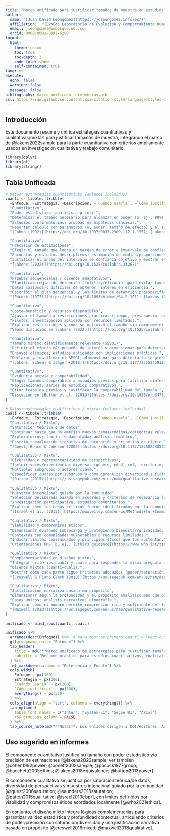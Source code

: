 ```yaml
---
title: "Marco unificado para justificar tamaños de muestra en estudios cuantitativos, cualitativos, o mixtos"
author: 
  name: "[Juan David Leongómez](https://jdleongomez.info/es/)"
  affiliation:  "[EvoCo: Laboratorio de Evolución y Comportamiento Humano](https://jdleongomez.info/es/team/) | [CODEC: Ciencias Cognitivas y del Comportamiento](https://investigaciones.unbosque.edu.co/codec) | [Facultad de Psicología](https://www.unbosque.edu.co/psicologia) | [Universidad El Bosque](https://www.unbosque.edu.co/)"
  email: jleongomez@unbosque.edu.co
  orcid: 0000-0002-0092-6298
format:
  html:
    theme: cosmo
    toc: true
    toc-depth: 2
    code-fold: show
    self-contained: true
lang: es
execute:
  echo: false
  warning: false
  message: false
bibliography: marco_unificado_referencias.bib
csl: https://raw.githubusercontent.com/citation-style-language/styles-distribution/refs/heads/master/apa.csl
---
```


## Introducción

Este documento resume y unifica estrategias cuantitativas y cualitativas/mixtas para justificar tamaños de muestra, integrando el marco de @lakens2022sample para la parte cuantitativa con criterios ampliamente usados en investigación cualitativa y trabajo comunitario.

```r
library(dplyr)
library(gt)
library(stringr)
```

## Tabla Unificada

```r
# Datos: estrategias cuantitativas (enlaces incluidos)
cuanti <- tibble::tribble(
  ~Enfoque, ~Estrategia, ~Descripción, ~`Cuándo usarla`, ~`Cómo justificar`, ~`Referencia / Fuente`,
  "Cuantitativo",
  "Poder estadístico (análisis a priori)",
  "Determinar el tamaño necesario para alcanzar un poder (p. ej., 80%) dado un tamaño de efecto esperado y α.",
  "Estudios confirmatorios; pruebas de hipótesis clásicas.",
  "Reportar cálculo con parámetros (α, poder, tamaño de efecto) y el software utilizado.",
  "[Cohen (1992)](https://doi.org/10.1037/0033-2909.112.1.155); [Lakens (2022)](https://doi.org/10.1525/collabra.33267)",

  "Cuantitativo",
  "Precisión de estimaciones",
  "Elegir el tamaño que logra un margen de error e intervalo de confianza deseados para el parámetro.",
  "Encuestas y estudios descriptivos; estimación de medias/proporciones.",
  "Justificar el ancho del intervalo de confianza objetivo y mostrar el tamaño que lo alcanza.",
  "[Lakens (2022)](https://doi.org/10.1525/collabra.33267)",

  "Cuantitativo",
  "Pruebas secuenciales / diseños adaptativos",
  "Planificar reglas de detención (futility/eficacia) para evitar tamaños fijos cuando la evidencia sea suficiente.",
  "Datos costosos o difíciles de obtener; interés en eficiencia.",
  "Describir el plan secuencial y los límites de detención preespecificados.",
  "[Pocock (1977)](https://doi.org/10.1093/biomet/64.2.191); [Lakens (2022)](https://doi.org/10.1525/collabra.33267)",

  "Cuantitativo",
  "Coste–beneficio y recursos disponibles",
  "Ajustar el tamaño a restricciones prácticas (tiempo, presupuesto, acceso a participantes) manteniendo la validez.",
  "Pilotos; investigación aplicada con recursos limitados.",
  "Explicar restricciones y cómo se optimizó el tamaño sin comprometer el objetivo principal.",
  "Véase discusión en [Lakens (2022)](https://doi.org/10.1525/collabra.33267)",

  "Cuantitativo",
  "Tamaño mínimo científicamente relevante (SESOI)",
  "Definir el efecto más pequeño de interés y dimensionar para detectarlo con poder suficiente.",
  "Ensayos clínicos; estudios aplicados con implicaciones prácticas.",
  "Declarar y justificar el SESOI; dimensionar para detectarlo (o probar equivalencia).",
  "[Lakens, Scheel & Isager (2018)](https://doi.org/10.1177/2515245918770963)",

  "Cuantitativo",
  "Evidencia previa y comparabilidad",
  "Elegir tamaños comparables a estudios previos para facilitar síntesis e interpretación conjunta.",
  "Replicaciones; series de estudios comparativos.",
  "Citar trabajos previos y justificar la comparabilidad del tamaño.",
  "Discusión en [Button et al. (2013)](https://doi.org/10.1038/nrn3475); [Lakens (2022)](https://doi.org/10.1525/collabra.33267)"
)

# Datos: estrategias cualitativas / mixtas (enlaces incluidos)
cuali <- tibble::tribble(
  ~Enfoque, ~Estrategia, ~Descripción, ~`Cuándo usarla`, ~`Cómo justificar`, ~`Referencia / Fuente`,
  "Cualitativo / Mixto",
  "Saturación teórica o de datos",
  "Continuar hasta que no emerjan nuevos temas/códigos/categorías relevantes.",
  "Exploratorios; teoría fundamentada; análisis temático.",
  "Describir evaluación iterativa de saturación y criterios de cierre.",
  "[Guest, Bunce & Johnson (2006)](https://doi.org/10.1177/1525822X05279903); [Saunders et al. (2018)](https://doi.org/10.1007/s11135-017-0574-8)",

  "Cualitativo / Mixto",
  "Diversidad y representatividad de perspectivas",
  "Incluir voces/experiencias diversas (género, edad, rol, territorio, etc.).",
  "Múltiples subgrupos o actores clave.",
  "Especificar cuotas por subgrupo y cómo garantizan diversidad suficiente.",
  "[Patton (2015)](https://us.sagepub.com/en-us/nam/qualitative-research-evaluation-methods/book232962)",

  "Cualitativo / Mixto",
  "Muestreo intencional guiado por la comunidad",
  "Selección deliberada basada en acuerdos y criterios de relevancia local.",
  "Investigación participativa; estudios comunitarios.",
  "Explicar cómo los casos críticos fueron identificados por la comunidad.",
  "[Israel et al. (2013)](https://www.wiley.com/en-us/Methods+for+Community-Based+Participatory+Research+for+Health%2C+2nd+Edition-p-9781118021866)",

  "Cualitativo / Mixto",
  "Viabilidad y compromisos éticos",
  "Dimensionar evitando sobrecarga y protegiendo bienestar/privacidad, según acuerdos locales.",
  "Contextos con comunidades vulnerables o recursos limitados.",
  "Indicar límites consensuados y principios éticos que los sustentan.",
  "Orientaciones OMS: p. ej., [Ethics guidance](https://www.who.int/teams/health-ethics-governance)",

  "Cualitativo / Mixto",
  "Complementariedad en diseños mixtos",
  "Integrar criterios cuanti y cuali para responder la misma pregunta desde lógicas distintas.",
  "Diseños mixtos (cuanti–cuali).",
  "Mostrar cómo cada parte sigue criterios adecuados (poder/saturación/diversidad).",
  "[Creswell & Plano Clark (2018)](https://us.sagepub.com/en-us/nam/designing-and-conducting-mixed-methods-research/book241842)",

  "Cualitativo / Mixto",
  "Justificación narrativa basada en propósito",
  "Dimensionar según la profundidad y el propósito analítico más que por un número fijo.",
  "Casos únicos; análisis narrativo; etnografía.",
  "Explicar cómo el número permite comprensión rica y suficiente del fenómeno.",
  "[Maxwell (2013)](https://us.sagepub.com/en-us/nam/qualitative-research-design/book234502)"
)

unificado <- bind_rows(cuanti, cuali)

unificado %>%
  arrange(desc(Enfoque)) %>%  # para mostrar primero cuanti y luego cuali/mixto o al gusto
  gt(groupname_col = "Enfoque") %>%
  tab_header(
    title = md("**Marco unificado de estrategias para justificar tamaños de muestra**"),
    subtitle = "Resumen práctico para estudios cuantitativos, cualitativos y mixtos"
  ) %>%
  fmt_markdown(columns = "Referencia / Fuente") %>%
  cols_width(
    Enfoque ~ px(160),
    Estrategia ~ px(260),
    `Cuándo usarla` ~ px(260),
    `Cómo justificar` ~ px(300),
    everything() ~ px(320)
  ) %>%
  cols_align(align = "left", columns = everything()) %>%
  tab_options(
    table.font.names = c("Inter", "system-ui", "Segoe UI", "Arial"),
    row_group.as_column = FALSE
  ) %>%
  tab_source_note(md("**Notas**: Los enlaces dirigen a DOI/editores. Adapta los ejemplos y parámetros a tu contexto y preregistro."))
```

## Uso sugerido en informes

El componente cuantitativo justifica su tamaño con poder estadístico y/o precisión de estimaciones [@lakens2022sample; ver también @cohen1992power; @bonett2002sample; @pocock1977group; @bacchetti2005ethics; @lakens2018equivalence; @button2013power]. 

El componente cualitativo se justifica por saturación teórica/de datos, diversidad de perspectivas y muestreo intencional guiado por la comunidad [@guest2006saturation; @saunders2018saturation; @patton2015qualitative; @israel2013cbpr], con límites definidos por viabilidad y compromisos éticos acordados localmente [@who2021ethics]. 

En conjunto, el diseño mixto integra lógicas complementarias para garantizar validez estadística y profundidad contextual, articulando criterios de poder/precisión con saturación/diversidad y una justificación narrativa basada en propósito [@creswell2018mixed; @maxwell2013qualitative].
